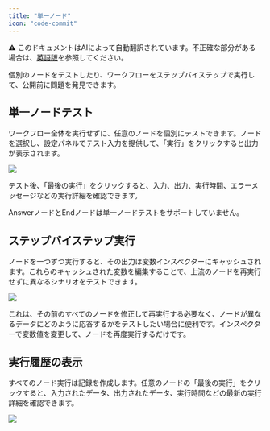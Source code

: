 ```yaml
---
title: "単一ノード"
icon: "code-commit"
---
```


<Note> ⚠️ このドキュメントはAIによって自動翻訳されています。不正確な部分がある場合は、[英語版](/en/documentation/pages/debug/step-run)を参照してください。</Note>


個別のノードをテストしたり、ワークフローをステップバイステップで実行して、公開前に問題を発見できます。

## 単一ノードテスト

ワークフロー全体を実行せずに、任意のノードを個別にテストできます。ノードを選択し、設定パネルでテスト入力を提供して、「実行」をクリックすると出力が表示されます。

![](https://assets-docs.dify.ai/2025/04/376c9de6f92cb7a5f97a6661c5e0e9eb.png)

テスト後、「最後の実行」をクリックすると、入力、出力、実行時間、エラーメッセージなどの実行詳細を確認できます。

<Warning>
AnswerノードとEndノードは単一ノードテストをサポートしていません。
</Warning>

## ステップバイステップ実行

ノードを一つずつ実行すると、その出力は変数インスペクターにキャッシュされます。これらのキャッシュされた変数を編集することで、上流のノードを再実行せずに異なるシナリオをテストできます。

![](https://assets-docs.dify.ai/2025/06/f8656d8deeeaefeab0a8d9169f0ed2d3.png)

これは、その前のすべてのノードを修正して再実行する必要なく、ノードが異なるデータにどのように応答するかをテストしたい場合に便利です。インスペクターで変数値を変更して、ノードを再度実行するだけです。

## 実行履歴の表示

すべてのノード実行は記録を作成します。任意のノードの「最後の実行」をクリックすると、入力されたデータ、出力されたデータ、実行時間などの最新の実行詳細を確認できます。

![](https://assets-docs.dify.ai/2025/04/5ee92e6406979f5101d21865f95a86e5.png)
